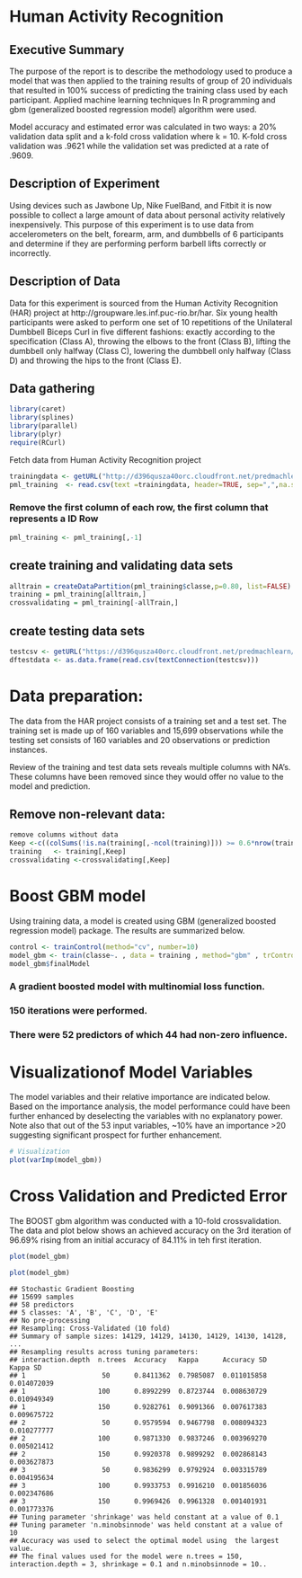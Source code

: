 

# Human Activity Recognition

## Executive Summary

The purpose of the report is to describe the methodology used to produce a model that was
then applied to the training results of group of 20 individuals that resulted
in 100% success of predicting the training class used by each participant.
Applied machine learning techniques In R programming and gbm (generalized
boosted regression model) algorithm were used.

Model accuracy and estimated error was calculated in two ways: a 20% validation data 
split and a k-fold cross validation where k = 10. K-fold cross validation was
.9621 while the validation set was predicted at a rate of .9609.

## Description of Experiment

Using devices
such as Jawbone Up, Nike FuelBand, and Fitbit it is now possible to collect a
large amount of data about personal activity relatively inexpensively. This
purpose of this experiment is to use data from accelerometers on the belt,
forearm, arm, and dumbbells of 6 participants and determine if they are performing
perform barbell lifts correctly or incorrectly.



## Description of Data

Data for this experiment is sourced from the Human Activity Recognition (HAR) project
at http://groupware.les.inf.puc-rio.br/har. Six young health participants were asked to perform one set of 10 repetitions of
the Unilateral Dumbbell Biceps Curl in five different fashions: exactly according to the specification (Class A), throwing the elbows to the front
(Class B), lifting the dumbbell only halfway (Class C), lowering the dumbbell only halfway (Class D) and throwing the hips to the front (Class E).



## Data gathering

```r
library(caret)
library(splines)
library(parallel)
library(plyr)
require(RCurl)
```

Fetch data from Human Activity Recognition project

```r
trainingdata <- getURL("http://d396qusza40orc.cloudfront.net/predmachlearn/pml-training.csv")
pml_training  <- read.csv(text =trainingdata, header=TRUE, sep=",",na.strings=c("NA",""))
```

### Remove the first column of each row,  the first column that represents a ID Row
```r
pml_training <- pml_training[,-1] 
```


## create training and validating data sets

```r
alltrain = createDataPartition(pml_training$classe,p=0.80, list=FALSE)
training = pml_training[alltrain,]
crossvalidating = pml_training[-allTrain,]
```

## create testing data sets
```r
testcsv <- getURL("https://d396qusza40orc.cloudfront.net/predmachlearn/pml-testing.csv")
dftestdata <- as.data.frame(read.csv(textConnection(testcsv)))
```


# Data preparation:

The data from the HAR project consists of a training set and a test set. The training set is made up of 160 variables and 15,699 observations while the testing set consists of 160 variables and 20 observations or
prediction instances. 

Review of the training and test data sets reveals multiple columns with NA’s. These columns have been removed since they would offer no
value to the model and prediction.  

## Remove non-relevant data: 

```r
remove columns without data
Keep <-c((colSums(!is.na(training[,-ncol(training)])) >= 0.6*nrow(training)))
training   <- training[,Keep]
crossvalidating <-crossvalidating[,Keep]
```

# Boost GBM model


Using training data, a model is created using GBM (generalized boosted regression model) package. The results are summarized below.

```r
control <- trainControl(method="cv", number=10)
model_gbm <- train(classe~. , data = training , method="gbm" , trControl=control ,  verbose = FALSE )
model_gbm$finalModel
```

### A gradient boosted model with multinomial loss function.
### 150 iterations were performed.
### There were 52 predictors of which 44 had non-zero influence.



# Visualizationof Model Variables



The model variables and their relative importance are indicated below. Based on the importance analysis, the model performance could have been further enhanced by deselecting the variables with no explanatory power. Note also that out of the 53 input variables, ~10% have an importance >20 suggesting significant prospect for further enhancement.

```r
# Visualization
plot(varImp(model_gbm))
```



# Cross Validation and Predicted Error

The BOOST gbm algorithm was conducted with a 10-fold crossvalidation. The data and plot below shows an achieved accuracy on the 3rd
iteration of 96.69% rising from an initial accuracy of 84.11% in teh first iteration.
```r
plot(model_gbm)
```

```r
plot(model_gbm)
```

```
## Stochastic Gradient Boosting 
## 15699 samples
## 58 predictors
## 5 classes: 'A', 'B', 'C', 'D', 'E' 
## No pre-processing
## Resampling: Cross-Validated (10 fold)
## Summary of sample sizes: 14129, 14129, 14130, 14129, 14130, 14128, ... 
## Resampling results across tuning parameters:
## interaction.depth  n.trees  Accuracy   Kappa      Accuracy SD  Kappa SD
## 1                   50      0.8411362  0.7985087  0.011015858  0.014072039
## 1                  100      0.8992299  0.8723744  0.008630729  0.010949349
## 1                  150      0.9282761  0.9091366  0.007617383  0.009675722
## 2                   50      0.9579594  0.9467798  0.008094323  0.010277777
## 2                  100      0.9871330  0.9837246  0.003969270  0.005021412
## 2                  150      0.9920378  0.9899292  0.002868143  0.003627873
## 3                   50      0.9836299  0.9792924  0.003315789  0.004195634
## 3                  100      0.9933753  0.9916210  0.001856036  0.002347686  
## 3                  150      0.9969426  0.9961328  0.001401931  0.001773376
## Tuning parameter 'shrinkage' was held constant at a value of 0.1
## Tuning parameter 'n.minobsinnode' was held constant at a value of 10
## Accuracy was used to select the optimal model using  the largest value.
## The final values used for the model were n.trees = 150, interaction.depth = 3, shrinkage = 0.1 and n.minobsinnode = 10..
```


































